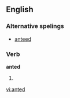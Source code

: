 ==English==

===Alternative spelings===
*[[anteed]]

===Verb===
'''anted'''

# {{past of|[[ante]]}}

[[vi:anted]]